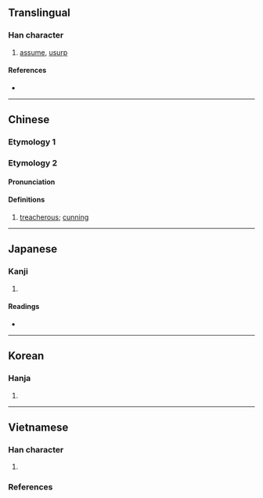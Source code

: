 {{also|僭}}
{{character info}}
==Translingual==

===Han character===
{{Han char|rn=9|rad=人|as=12|sn=14|four=25263|canj=OQOA|ids=⿰亻替}}

# [[assume]], [[usurp]]

====References====
* {{Han ref|kx=0117.080|dkj=01111|dj=0248.140|hdz=10216.090|uh=50E3|ud=20707|bh=E0FD|bd=57597}}

----

==Chinese==
{{zh-forms}}

===Etymology 1===
{{zh-see|僭|a}}

===Etymology 2===

====Pronunciation====
{{zh-pron
|m=tiě
|c=
|mc=y
|oc=y
|ma=
|cat=a
}}

====Definitions====
{{zh-hanzi}}

# [[treacherous]]; [[cunning]]

----

==Japanese==

===Kanji===
{{ja-kanji|grade=|rs=人12}}

# {{rfdef|ja|sort=人12}}

====Readings====
* {{ja-readings|on=[[せん]] (sen), [[しん]] (shin)|kun=[[おごる]] (ogoru)}}

----

==Korean==

===Hanja===
{{ko-hanja|hangeul=참|rv=cham|mr=ch'am}}

# {{rfdef|ko|sort=人12}}

----

==Vietnamese==

===Han character===
{{vi-readings|rs=人12
|hanviet=tém-btcn, tím-btcn, tiếm
}}

# {{rfdef|vi|sort=人12}}

===References===
<references/>